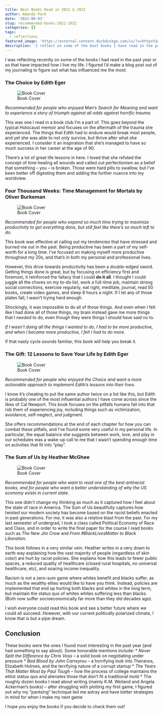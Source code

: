 ```yaml
---
title: Best Books Read in 2021 & 2022
author: Amanda Park
date: '2022-06-03'
slug: recommended-books-2021-2022
categories: []
tags:
  - reflections
featured_image: 'https://external-content.duckduckgo.com/iu/?u=https%3A%2F%2Fjooinn.com%2Fimages%2Fopened-book-4.jpg&f=1&nofb=1'
description: 'I reflect on some of the best books I have read in the past year!'
---
```


I was reflecting recently on some of the books I had read in the past year or so that have impacted how I live my life. I figured I'd make a blog post out of my journaling to figure out what has influenced me the most:

### The Choice by Edith Eger

![Book Cover](https://i.gr-assets.com/images/S/compressed.photo.goodreads.com/books/1501539010l/30753738.jpg)

*Recommended for people who enjoyed Man's Search for Meaning and want to experience a story of triumph against all odds against horrific trauma.*

This was one I read in a book club I'm a part of. This goes beyond the typical Holocaust memoir and focuses on the aftermath of the trauma she experienced. The things that Edith had to endure would break most people, and yet she was able to not only survive, but thrive after what she experienced. I consider it an inspiration that she's managed to have so much success in her career at the age of 90. 

There's a lot of great life lessons in here. I loved that she refuted the concept of time healing all wounds and called out perfectionism as a belief that something -- you -- is broken. Those were hard pills to swallow, but I've been better off digesting them and adding the further nuance into my worldview.

### Four Thousand Weeks: Time Management for Mortals by Oliver Burkeman

![Book Cover](https://i.gr-assets.com/images/S/compressed.photo.goodreads.com/books/1627425434l/54785515._SY475_.jpg)

*Recommended for people who expend so much time trying to maximize productivity to get everything done, but still feel like there's so much left to do.*

This book was effective at calling out my tendencies that have stressed and burned me out in the past. Being productive has been a part of my self-worth for a long time. I've focused on making myself more productive throughout my 20s, and that's in both my personal and professional lives. 

However, this drive towards productivity has been a double-edged sword. Getting things done is great, but by focusing on efficiency first and foremost, it reinforced the fallacy that I could **do it all**. I thought I could juggle all the chores on my to-do list, work a full-time job, maintain strong social connections, exercise regularly, eat right, meditate, journal, read 50 books, create video games, and sleep 8 hours a night. If I let any of those plates fall, I wasn't trying hard enough.

Shockingly, it was impossible to do all of those things. And even when I felt like I had done all of those things, my brain instead gave me more things that I *needed* to do, even though they were things I should have said no to. 

*If I wasn't doing all the things I wanted to do, I had to be more productive, and when I became more productive, I felt I had to do more.*

If that nasty cycle sounds familiar, this book will help you break it. 

### The Gift: 12 Lessons to Save Your Life by Edith Eger

![Book Cover](https://i.gr-assets.com/images/S/compressed.photo.goodreads.com/books/1598382958l/50892125.jpg)

*Recommended for people who enjoyed the Choice and want a more actionable approach to implement Edith's lessons into their lives.*

I know it's cheating to put the same author twice on a list like this, but Edith is probably one of the most influential authors I have come across since the likes of Cal Newport. This book focuses on the pitfalls humans fall into that rob them of experiencing joy, including things such as victimization, avoidance, self-neglect, and judgment. 

She offers recommendations at the end of each chapter for how you can combat these pitfalls, and I've found some very useful in my personal life. In  particular, the equal balance she suggests between work, love, and play in our schedules was a wake-up call to me that I wasn't spending enough time on activities that fit into "play".

### The Sum of Us by Heather McGhee

![Book Cover](https://i.gr-assets.com/images/S/compressed.photo.goodreads.com/books/1606321459l/53231851.jpg)

*Recommended for people who want to read one of the best antiracist books, and for people who want a better understanding of why the US economy exists in current state.*

This one didn't change my thinking as much as it captured how I feel about the state of race in America. The Sum of Us beautifully captures how twisted our modern society has become based on the racist beliefs enacted in past generations. For me, it was also a relative blast from the past. For my last semester of undergrad, I took a class called Political Economy of Race and Class, and in order to write the final paper for the course I read books such as *The New Jim Crow* and *From #BlackLivesMatter to Black Liberation*. 

This book follows in a very similar vein. Heather writes in a very down to earth way explaining how the vast majority of people (regardless of skin color) are hurt by racist policies. She explains how this leads to fewer public spaces, a reduced quality of healthcare (closed rural hospitals, no universal healthcare, etc), and soaring income inequality.

Racism is not a zero-sum game where whites benefit and blacks suffer, as much as the wealthy elites would like to have you think. Instead, policies are implemented that end up hurting both blacks and whites in the long term, but maintain the status quo of whites whites suffering less than blacks. (Both now suffer socioeconomically far more than they did decades ago). 

I wish everyone could read this book and see a better future where we could all succeed. However, with our current politically polarized climate, I know that is but a pipe dream.

## Conclusion

These books were the ones I found most interesting in the past year (and had something to say about). Some honorable mentions include:
* *Never Split the Difference by Chris Voss* -- a solid book on negotiating under pressure
* *Bad Blood by John Carreyrou* -- a horrifying look into Theranos, Elizabeth Holmes, and the terrifying nature of a corrupt startup
* *The Years That Matter Most by Paul Tough* -- how the process of college maintains the elitist status quo and alienates those that don't fit a traditional mold
* The roughly dozen books I read about writing (mainly K.M. Weiland and Angela Ackerman's books) -- after struggling with plotting my first game, I figured out why my "pantsing" technique led me astray and have better strategies in mind for when I make my next game

I hope you enjoy the books if you decide to check them out!
